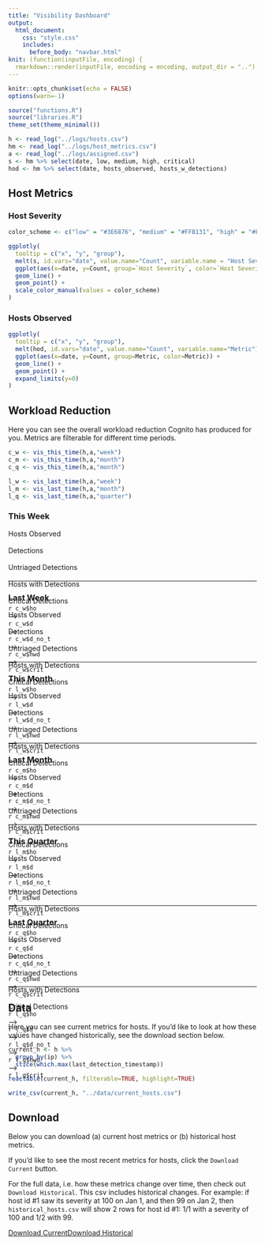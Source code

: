 ```yaml
---
title: "Visibility Dashboard"
output:
  html_document:
    css: "style.css"
    includes:
      before_body: "navbar.html"
knit: (function(inputFile, encoding) {
  rmarkdown::render(inputFile, encoding = encoding, output_dir = "..") })
---
```


```r
knitr::opts_chunk$set(echo = FALSE)
options(warn=-1)
```

```r
source("functions.R")
source("libraries.R")
theme_set(theme_minimal())
```

```r
h <- read_log("../logs/hosts.csv")
hm <- read_log("../logs/host_metrics.csv")
a <- read_log("../logs/assigned.csv")
s <- hm %>% select(date, low, medium, high, critical)
hod <- hm %>% select(date, hosts_observed, hosts_w_detections)
```

## Host Metrics {.tabset}

### Host Severity

```r
color_scheme <- c("low" = "#3E6876", "medium" = "#FFB131", "high" = "#FF591E", "critical" = "#DE1829")

ggplotly(
  tooltip = c("x", "y", "group"),
  melt(s, id.vars="date", value.name="Count", variable.name = "Host Severity") %>%
  ggplot(aes(x=date, y=Count, group=`Host Severity`, color=`Host Severity`)) +
  geom_line() +
  geom_point() +
  scale_color_manual(values = color_scheme)
)
```

### Hosts Observed
```r
ggplotly(
  tooltip = c("x", "y", "group"),
  melt(hod, id.vars="date", value.name="Count", variable.name="Metric") %>%
  ggplot(aes(x=date, y=Count, group=Metric, color=Metric)) +
  geom_line() +
  geom_point() +
  expand_limits(y=0)
)
```

## Workload Reduction {.tabset}

Here you can see the overall workload reduction Cognito has produced for you. Metrics are filterable for different time periods.

```r
c_w <- vis_this_time(h,a,"week")
c_m <- vis_this_time(h,a,"month")
c_q <- vis_this_time(h,a,"month")

l_w <- vis_last_time(h,a,"week")
l_m <- vis_last_time(h,a,"month")
l_q <- vis_last_time(h,a,"quarter")
```

### This Week

<div style="height:90px;">

<div>
  <div id="w-label">Hosts Observed</div>
  <div id="w-arrow"> ⠀⠀</div>
  <div id="w-label">Detections</div>
  <div id="w-arrow"> ⠀⠀</div>
  <div id="w-label">Untriaged Detections</div>
  <div id="w-arrow"> ⠀⠀</div>
  <div id="w-label">Hosts with Detections</div>
  <div id="w-arrow"> ⠀⠀</div>
  <div id="w-label">Critical Detections</div>
</div>
<div>
  <div id="w-label"> <a id="stat"> `r c_w$ho` </a> </div>
  <div id="w-arrow"> ⟶ </div>
  <div id="w-label"> <a id="stat"> `r c_w$d` </a> </div>
  <div id="w-arrow"> ⟶ </div>
  <div id="w-label"> <a id="stat"> `r c_w$d_no_t` </a> </div>
  <div id="w-arrow"> ⟶ </div>
  <div id="w-label"> <a id="stat"> `r c_w$hwd` </a> </div>
  <div id="w-arrow"> ⟶ </div>
  <div id="w-label"> <a id="stat"> `r c_w$crit` </a> </div>
</div>

</div>

***

### Last Week

<div style="height:90px;">

<div>
  <div id="w-label">Hosts Observed</div>
  <div id="w-arrow"> ⠀⠀</div>
  <div id="w-label">Detections</div>
  <div id="w-arrow"> ⠀⠀</div>
  <div id="w-label">Untriaged Detections</div>
  <div id="w-arrow"> ⠀⠀</div>
  <div id="w-label">Hosts with Detections</div>
  <div id="w-arrow"> ⠀⠀</div>
  <div id="w-label">Critical Detections</div>
</div>
<div>
  <div id="w-label"> <a id="stat"> `r l_w$ho` </a> </div>
  <div id="w-arrow"> ⟶ </div>
  <div id="w-label"> <a id="stat"> `r l_w$d` </a> </div>
  <div id="w-arrow"> ⟶ </div>
  <div id="w-label"> <a id="stat"> `r l_w$d_no_t` </a> </div>
  <div id="w-arrow"> ⟶ </div>
  <div id="w-label"> <a id="stat"> `r l_w$hwd` </a> </div>
  <div id="w-arrow"> ⟶ </div>
  <div id="w-label"> <a id="stat"> `r l_w$crit` </a> </div>
</div>

</div>

***

### This Month

<div style="height:90px;">

<div>
  <div id="w-label">Hosts Observed</div>
  <div id="w-arrow"> ⠀⠀</div>
  <div id="w-label">Detections</div>
  <div id="w-arrow"> ⠀⠀</div>
  <div id="w-label">Untriaged Detections</div>
  <div id="w-arrow"> ⠀⠀</div>
  <div id="w-label">Hosts with Detections</div>
  <div id="w-arrow"> ⠀⠀</div>
  <div id="w-label">Critical Detections</div>
</div>
<div>
  <div id="w-label"> <a id="stat"> `r c_m$ho` </a> </div>
  <div id="w-arrow"> ⟶ </div>
  <div id="w-label"> <a id="stat"> `r c_m$d` </a> </div>
  <div id="w-arrow"> ⟶ </div>
  <div id="w-label"> <a id="stat"> `r c_m$d_no_t` </a> </div>
  <div id="w-arrow"> ⟶ </div>
  <div id="w-label"> <a id="stat"> `r c_m$hwd` </a> </div>
  <div id="w-arrow"> ⟶ </div>
  <div id="w-label"> <a id="stat"> `r c_m$crit` </a> </div>
</div>

</div>

***

### Last Month

<div style="height:90px;">

<div>
  <div id="w-label">Hosts Observed</div>
  <div id="w-arrow"> ⠀⠀</div>
  <div id="w-label">Detections</div>
  <div id="w-arrow"> ⠀⠀</div>
  <div id="w-label">Untriaged Detections</div>
  <div id="w-arrow"> ⠀⠀</div>
  <div id="w-label">Hosts with Detections</div>
  <div id="w-arrow"> ⠀⠀</div>
  <div id="w-label">Critical Detections</div>
</div>
<div>
  <div id="w-label"> <a id="stat"> `r l_m$ho` </a> </div>
  <div id="w-arrow"> ⟶ </div>
  <div id="w-label"> <a id="stat"> `r l_m$d` </a> </div>
  <div id="w-arrow"> ⟶ </div>
  <div id="w-label"> <a id="stat"> `r l_m$d_no_t` </a> </div>
  <div id="w-arrow"> ⟶ </div>
  <div id="w-label"> <a id="stat"> `r l_m$hwd` </a> </div>
  <div id="w-arrow"> ⟶ </div>
  <div id="w-label"> <a id="stat"> `r l_m$crit` </a> </div>
</div>

</div>

***

### This Quarter

<div style="height:90px;">

<div>
  <div id="w-label">Hosts Observed</div>
  <div id="w-arrow"> ⠀⠀</div>
  <div id="w-label">Detections</div>
  <div id="w-arrow"> ⠀⠀</div>
  <div id="w-label">Untriaged Detections</div>
  <div id="w-arrow"> ⠀⠀</div>
  <div id="w-label">Hosts with Detections</div>
  <div id="w-arrow"> ⠀⠀</div>
  <div id="w-label">Critical Detections</div>
</div>
<div>
  <div id="w-label"> <a id="stat"> `r c_q$ho` </a> </div>
  <div id="w-arrow"> ⟶ </div>
  <div id="w-label"> <a id="stat"> `r c_q$d` </a> </div>
  <div id="w-arrow"> ⟶ </div>
  <div id="w-label"> <a id="stat"> `r c_q$d_no_t` </a> </div>
  <div id="w-arrow"> ⟶ </div>
  <div id="w-label"> <a id="stat"> `r c_q$hwd` </a> </div>
  <div id="w-arrow"> ⟶ </div>
  <div id="w-label"> <a id="stat"> `r c_q$crit` </a> </div>
</div>

</div>

***

### Last Quarter

<div style="height:90px;">

<div>
  <div id="w-label">Hosts Observed</div>
  <div id="w-arrow"> ⠀⠀</div>
  <div id="w-label">Detections</div>
  <div id="w-arrow"> ⠀⠀</div>
  <div id="w-label">Untriaged Detections</div>
  <div id="w-arrow"> ⠀⠀</div>
  <div id="w-label">Hosts with Detections</div>
  <div id="w-arrow"> ⠀⠀</div>
  <div id="w-label">Critical Detections</div>
</div>
<div>
  <div id="w-label"> <a id="stat"> `r l_q$ho` </a> </div>
  <div id="w-arrow"> ⟶ </div>
  <div id="w-label"> <a id="stat"> `r l_q$d` </a> </div>
  <div id="w-arrow"> ⟶ </div>
  <div id="w-label"> <a id="stat"> `r l_q$d_no_t` </a> </div>
  <div id="w-arrow"> ⟶ </div>
  <div id="w-label"> <a id="stat"> `r l_q$hwd` </a> </div>
  <div id="w-arrow"> ⟶ </div>
  <div id="w-label"> <a id="stat"> `r l_q$crit` </a> </div>
</div>

</div>

***

## Data

Here you can see current metrics for hosts. If you'd like to look at how these values have changed historically, see the download section below.

```r
current_h <- h %>% 
  group_by(ip) %>%
  slice(which.max(last_detection_timestamp))

reactable(current_h, filterable=TRUE, highlight=TRUE)

write_csv(current_h, "../data/current_hosts.csv")
```

## Download

Below you can download (a) current host metrics or (b) historical host metrics.

If you'd like to see the most recent metrics for hosts, click the `Download Current` button.

For the full data, i.e. how these metrics change over time, then check out `Download Historical`. This csv includes historical changes. For example: if host id #1 saw its severity at 100 on Jan 1, and then 99 on Jan 2, then `historical_hosts.csv` will show 2 rows for host id #1: 1/1 with a severity of 100 and 1/2 with 99.

<p>

<a id="button" download="current_hosts.csv" href="../data/current_hosts.csv">Download Current</a><a id="button" download="historical_hosts.csv" href="../logs/hosts.csv">Download Historical</a>

</p>
